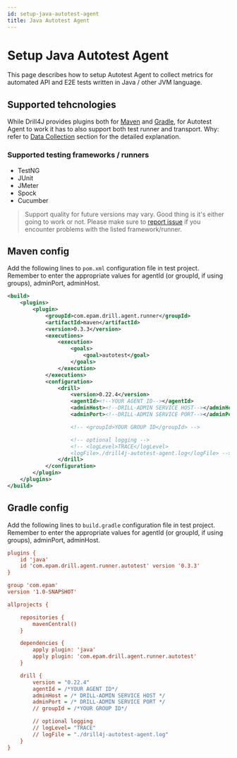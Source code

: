 ```yaml
---
id: setup-java-autotest-agent
title: Java Autotest Agent
---
```



# Setup Java Autotest Agent

This page describes how to setup Autotest Agent to collect metrics for automated API and E2E tests written in Java / other JVM language.

## Supported tehcnologies

While Drill4J provides plugins both for [Maven](#maven-config) and [Gradle](#gradle-config), for Autotest Agent to work it has to also support both test runner and transport.
Why: refer to [Data Collection](/docs/basic-concepts/data-collection) section for the detailed explanation.

### Supported testing frameworks / runners

- TestNG
- JUnit
- JMeter
- Spock
- Cucumber

> Support quality for future versions may vary. Good thing is it's either going to work or not.
> Please make sure to <a target="_blank" rel="noopener noreferrer" href="https://github.com/Drill4J/drill4j/issues">report issue</a> if you encounter problems with the listed framework/runner.

<!--
### Transports

- HTTP clients

  > TODO add the exact list

- Kafka
- Cadence

**WebSockets** are not supported at the moment.
-->

## Maven config

Add the following lines to `pom.xml` configuration file in test project.
Remember to enter the appropriate values for agentId (or groupId, if using groups), adminPort, adminHost.

```xml
<build>
    <plugins>
        <plugin>
            <groupId>com.epam.drill.agent.runner</groupId>
            <artifactId>maven</artifactId>
            <version>0.3.3</version>
            <executions>
                <execution>
                    <goals>
                        <goal>autotest</goal>
                    </goals>
                </execution>
            </executions>
            <configuration>
                <drill>
                    <version>0.22.4</version>
                    <agentId><!--YOUR AGENT ID--></agentId>
                    <adminHost><!--DRILL-ADMIN SERVICE HOST--></adminHost>
                    <adminPort><!--DRILL-ADMIN SERVICE PORT--></adminPort>

                    <!-- <groupId>YOUR GROUP ID</groupId> -->

                    <!-- optional logging -->
                    <!-- <logLevel>TRACE</logLevel>
                    <logFile>./drill4j-autotest-agent.log</logFile> -->
                </drill>
            </configuration>
        </plugin>
    </plugins>
</build>
```

## Gradle config

Add the following lines to `build.gradle` configuration file in test project.
Remember to enter the appropriate values for agentId (or groupId, if using groups), adminPort, adminHost.

```ini
plugins {
    id 'java'
    id 'com.epam.drill.agent.runner.autotest' version '0.3.3'
}

group 'com.epam'
version '1.0-SNAPSHOT'

allprojects {

    repositories {
        mavenCentral()
    }

    dependencies {
        apply plugin: 'java'
        apply plugin: 'com.epam.drill.agent.runner.autotest'
    }

    drill {
        version = "0.22.4"
        agentId = /*YOUR AGENT ID*/
        adminHost = /* DRILL-ADMIN SERVICE HOST */
        adminPort = /* DRILL-ADMIN SERVICE PORT */
        // groupId = /*YOUR GROUP ID*/

        // optional logging
        // logLevel= "TRACE"
        // logFile = "./drill4j-autotest-agent.log"
    }
}
```
